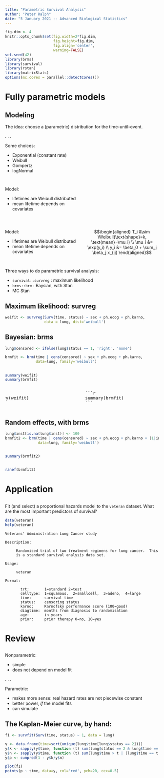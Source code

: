 ```yaml
---
title: "Parametric Survival Analysis"
author: "Peter Ralph"
date: "5 January 2021 -- Advanced Biological Statistics"
---
```


```r
fig.dim <- 4
knitr::opts_chunk$set(fig.width=2*fig.dim,
                      fig.height=fig.dim,
                      fig.align='center',
                      warning=FALSE)
set.seed(42)
library(brms)
library(survival)
library(rstan)
library(matrixStats)
options(mc.cores = parallel::detectCores())
```



# Fully parametric models

## Modeling

The idea: choose a (parametric) distribution for the time-until-event.

. . .

Some choices:

- Exponential (constant rate)
- Weibull
- Gompertz
- logNormal

##

::: {.columns}
:::::: {.column width=50%}

Model:

- lifetimes are Weibull distributed
- mean lifetime depends on covariates

:::
:::::: {.column width=50%}

:::
::::::

##

::: {.columns}
:::::: {.column width=50%}

Model:

- lifetimes are Weibull distributed
- mean lifetime depends on covariates

:::
:::::: {.column width=50%}

$$\begin{aligned}
    T_i &\sim \Weibull(\text{shape}=k, \text{mean}=\mu_i) \\
    \mu_i &= \exp(y_i) \\
    y_i &= \beta_0 + \sum_j \beta_j x_{ij} 
\end{aligned}$$

:::
::::::

## 

Three ways to do parametric survival analysis:

- `survival::survreg` : maximum likelihood
- `brms::brm` : Baysian, with Stan
- MC Stan

## Maximum likelihood: survreg

```r
weifit <- survreg(Surv(time, status) ~ sex + ph.ecog + ph.karno,
                  data = lung, dist='weibull')
```

## Bayesian: brms

```r
lung$censored <- ifelse(lung$status == 1, 'right', 'none')

brmfit <- brm(time | cens(censored) ~ sex + ph.ecog + ph.karno,
              data=lung, family='weibull')
```

##

```r
summary(weifit)
summary(brmfit)
```

::: {.columns}
:::::: {.column width=50%}

<pre style="width:120%; margin-left:-20%;">
```r
summary(weifit)
```
</pre>

:::
:::::: {.column width=50%}

<pre style="width:120%;">
```r
summary(brmfit)
```
</pre>

:::
::::::


## Random effects, with brms

```r
lung$inst[is.na(lung$inst)] <- 100
brmfit2 <- brm(time | cens(censored) ~ sex + ph.ecog + ph.karno + (1|inst),
               data=lung, family='weibull')
```

##

```r
summary(brmfit2)
```

##

```r
ranef(brmfit2)
```


# Application

## 

Fit (and select) a proportional hazards model to the `veteran` dataset.
What are the most important predictors of survival?

```r
data(veteran)
help(veteran)
```
```
Veterans' Administration Lung Cancer study

Description:

     Randomised trial of two treatment regimens for lung cancer.  This
     is a standard survival analysis data set.

Usage:

     veteran
     
Format:

       trt:       1=standard 2=test                            
       celltype:  1=squamous,  2=smallcell,  3=adeno,  4=large 
       time:      survival time                                
       status:    censoring status                             
       karno:     Karnofsky performance score (100=good)       
       diagtime:  months from diagnosis to randomisation       
       age:       in years                                     
       prior:     prior therapy 0=no, 10=yes      
```


# Review

##

Nonparametric:

- simple
- does not depend on model fit

. . .

Parametric:

- makes more sense: real hazard rates are not piecewise constant
- better power, *if* the model fits
- can simulate



## The Kaplan-Meier curve, by hand:

```r
f1 <- survfit(Surv(time, status) ~ 1, data = lung)

y <- data.frame(time=sort(unique(lung$time[lung$status == 2])))
y$k <- sapply(y$time, function (t) sum(lung$status == 2 & lung$time == t))
y$n <- sapply(y$time, function (t) sum(lung$time > t | (lung$time == t & lung$status == 2)))
y$p <- cumprod(1 - y$k/y$n)

plot(f1)
points(p ~ time, data=y, col='red', pch=20, cex=0.5)
```
